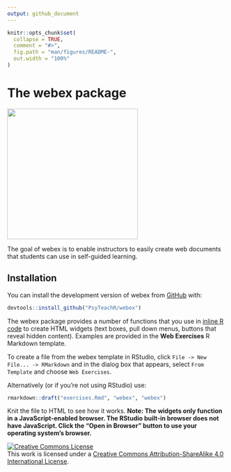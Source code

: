 ```yaml
---
output: github_document
---
```


<!-- README.md is generated from README.Rmd. Please edit that file -->

<link href="inst/reports/default/webex.css" rel="stylesheet" />

```r
knitr::opts_chunk$set(
  collapse = TRUE,
  comment = "#>",
  fig.path = "man/figures/README-",
  out.width = "100%"
)
```


# The webex package

<img src="https://github.com/PsyTeachR/misc/blob/master/img/webex.001.png" style="width:300px;" />

The goal of webex is to enable instructors to easily create web documents that students can use in self-guided learning.

## Installation

You can install the development version of webex from [GitHub](https://github.com/PsyTeachR/webex) with:

``` r
devtools::install_github("PsyTeachR/webex")
```

The webex package provides a number of functions that you use in [inline R code](https://github.com/rstudio/cheatsheets/raw/master/rmarkdown-2.0.pdf) to create HTML widgets (text boxes, pull down menus, buttons that reveal hidden content). Examples are provided in the **Web Exercises** R Markdown template. 

To create a file from the webex template in RStudio, click `File -> New File... -> RMarkdown` and in the dialog box that appears, select `From Template` and choose `Web Exercises`.

Alternatively (or if you're not using RStudio) use:

``` r
rmarkdown::draft("exercises.Rmd", "webex", "webex")
```

Knit the file to HTML to see how it works. **Note: The widgets only function in a JavaScript-enabled browser. The RStudio built-in browser does not have JavaScript. Click the "Open in Browser" button to use your operating system's browser.**

<a rel="license" href="http://creativecommons.org/licenses/by-sa/4.0/"><img alt="Creative Commons License" style="border-width:0" src="https://i.creativecommons.org/l/by-sa/4.0/88x31.png" /></a><br />This work is licensed under a <a rel="license" href="http://creativecommons.org/licenses/by-sa/4.0/">Creative Commons Attribution-ShareAlike 4.0 International License</a>.
